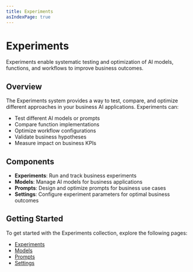 ```yaml
---
title: Experiments
asIndexPage: true
---
```


# Experiments

Experiments enable systematic testing and optimization of AI models, functions, and workflows to improve business outcomes.

## Overview

The Experiments system provides a way to test, compare, and optimize different approaches in your business AI applications. Experiments can:

- Test different AI models or prompts
- Compare function implementations
- Optimize workflow configurations
- Validate business hypotheses
- Measure impact on business KPIs

## Components

- **Experiments**: Run and track business experiments
- **Models**: Manage AI models for business applications
- **Prompts**: Design and optimize prompts for business use cases
- **Settings**: Configure experiment parameters for optimal business outcomes

## Getting Started

To get started with the Experiments collection, explore the following pages:

- [Experiments](/experiments/experiments)
- [Models](/experiments/models)
- [Prompts](/experiments/prompts)
- [Settings](/experiments/settings)
